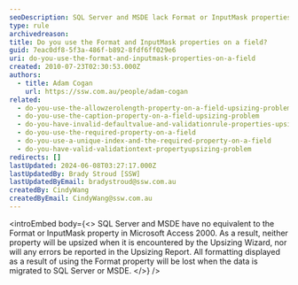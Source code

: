 ```yaml
---
seoDescription: SQL Server and MSDE lack Format or InputMask properties found in Microsoft Access 2000, resulting in lost formatting during migration.
type: rule
archivedreason:
title: Do you use the Format and InputMask properties on a field?
guid: 7eac0df8-5f3a-486f-b892-8fdf6ff029e6
uri: do-you-use-the-format-and-inputmask-properties-on-a-field
created: 2010-07-23T02:30:53.000Z
authors:
  - title: Adam Cogan
    url: https://ssw.com.au/people/adam-cogan
related:
  - do-you-use-the-allowzerolength-property-on-a-field-upsizing-problem
  - do-you-use-the-caption-property-on-a-field-upsizing-problem
  - do-you-have-invalid-defaultvalue-and-validationrule-properties-upsizing-problem
  - do-you-use-the-required-property-on-a-field
  - do-you-use-a-unique-index-and-the-required-property-on-a-field
  - do-you-have-valid-validationtext-propertyupsizing-problem
redirects: []
lastUpdated: 2024-06-08T03:27:17.000Z
lastUpdatedBy: Brady Stroud [SSW]
lastUpdatedByEmail: bradystroud@ssw.com.au
createdBy: CindyWang
createdByEmail: CindyWang@ssw.com.au
---
```


<introEmbed
  body={<>
SQL Server and MSDE have no equivalent to the Format or InputMask property in Microsoft Access 2000. As a result, neither property will be upsized when it is encountered by the Upsizing Wizard, nor will any errors be reported in the Upsizing Report. All formatting displayed as a result of using the Format property will be lost when the data is migrated to SQL Server or MSDE.
  </>}
/>
